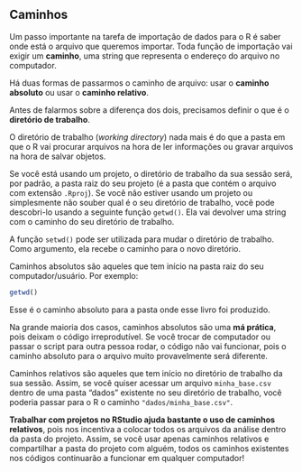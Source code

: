 ## Caminhos

Um passo importante na tarefa de importação de dados para o R é saber onde está o arquivo que queremos importar. Toda função de importação vai exigir um **caminho**, uma string que representa o endereço do arquivo no computador.

Há duas formas de passarmos o caminho de arquivo: usar o **caminho absoluto** ou usar o **caminho relativo**.

Antes de falarmos sobre a diferença dos dois, precisamos definir o que é o **diretório de trabalho**.

O diretório de trabalho (*working directory*) nada mais é do que a pasta em que o R vai procurar arquivos na hora de ler informações ou gravar arquivos na hora de salvar objetos.

Se você está usando um projeto, o diretório de trabalho da sua sessão será, por padrão, a pasta raiz do seu projeto (é a pasta que contém o arquivo com extensão `.Rproj`). Se você não estiver usando um projeto ou simplesmente não souber qual é o seu diretório de trabalho, você pode descobri-lo usando a seguinte função `getwd()`. Ela vai devolver uma string com o caminho do seu diretório de trabalho.

A função `setwd()` pode ser utilizada para mudar o diretório de trabalho. Como argumento, ela recebe o caminho para o novo diretório.

Caminhos absolutos são aqueles que tem início na pasta raiz do seu computador/usuário. Por exemplo:

```r
getwd()
```

Esse é o caminho absoluto para a pasta onde esse livro foi produzido.

Na grande maioria dos casos, caminhos absolutos são uma **má prática**, pois deixam o código irreprodutível. Se você trocar de computador ou passar o script para outra pessoa rodar, o código não vai funcionar, pois o caminho absoluto para o arquivo muito provavelmente será diferente.

Caminhos relativos são aqueles que tem início no diretório de trabalho da sua sessão. Assim, se você quiser acessar um arquivo `minha_base.csv` dentro de uma pasta "dados" existente no seu diretório de trabalho, você poderia passar para o R o caminho `"dados/minha_base.csv"`. 

**Trabalhar com projetos no RStudio ajuda bastante o uso de caminhos relativos**, pois nos incentiva a colocar todos os arquivos da análise dentro da pasta do projeto. Assim, se você usar apenas caminhos relativos e compartilhar a pasta do projeto com alguém, todos os caminhos existentes nos códigos continuarão a funcionar em qualquer computador!